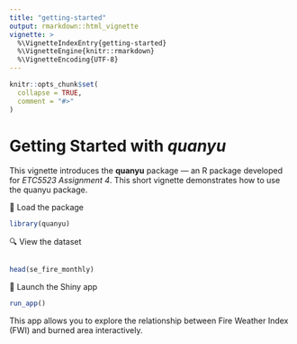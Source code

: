 ```yaml
---
title: "getting-started"
output: rmarkdown::html_vignette
vignette: >
  %\VignetteIndexEntry{getting-started}
  %\VignetteEngine{knitr::rmarkdown}
  %\VignetteEncoding{UTF-8}
---
```


```r
knitr::opts_chunk$set(
  collapse = TRUE,
  comment = "#>"
)
```

# Getting Started with _quanyu_

This vignette introduces the **quanyu** package — an R package developed for _ETC5523 Assignment 4_.
This short vignette demonstrates how to use the quanyu package.

🧩 Load the package
```r
library(quanyu)
```


🔍 View the dataset
```r

head(se_fire_monthly)

```

🚀 Launch the Shiny app
```r
run_app()

```



This app allows you to explore the relationship between Fire Weather Index (FWI) and burned area interactively.
